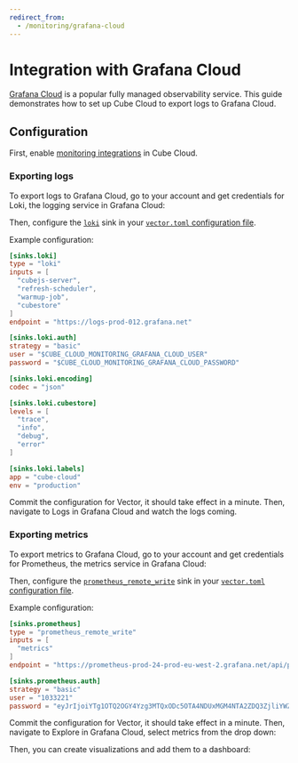 ```yaml
---
redirect_from:
  - /monitoring/grafana-cloud
---
```


# Integration with Grafana Cloud

[Grafana Cloud][grafana] is a popular fully managed observability service. This
guide demonstrates how to set up Cube Cloud to export logs to Grafana Cloud.

## Configuration

First, enable [monitoring integrations][ref-monitoring-integrations] in Cube
Cloud.

### Exporting logs

To export logs to Grafana Cloud, go to your account and get credentials for
Loki, the logging service in Grafana Cloud:

<Screenshot src="https://ucarecdn.com/c71e7fa1-6164-4d6e-ad01-3df1d749a655/" />

Then, configure the [`loki`][vector-loki] sink in your [`vector.toml`
configuration file][ref-monitoring-integrations-conf].

Example configuration:

```toml
[sinks.loki]
type = "loki"
inputs = [
  "cubejs-server",
  "refresh-scheduler",
  "warmup-job",
  "cubestore"
]
endpoint = "https://logs-prod-012.grafana.net"

[sinks.loki.auth]
strategy = "basic"
user = "$CUBE_CLOUD_MONITORING_GRAFANA_CLOUD_USER"
password = "$CUBE_CLOUD_MONITORING_GRAFANA_CLOUD_PASSWORD"

[sinks.loki.encoding]
codec = "json"

[sinks.loki.cubestore]
levels = [
  "trace",
  "info",
  "debug",
  "error"
]

[sinks.loki.labels]
app = "cube-cloud"
env = "production"
```

Commit the configuration for Vector, it should take effect in a minute. Then,
navigate to <Btn>Logs</Btn> in Grafana Cloud and watch the logs coming.

<Screenshot src="https://ucarecdn.com/cf298fbd-9236-494a-9d37-e02636a7b296/" />

### Exporting metrics

To export metrics to Grafana Cloud, go to your account and get credentials for
Prometheus, the metrics service in Grafana Cloud:

<Screenshot src="https://ucarecdn.com/ab6eeba4-921b-4e35-b15d-dcc371669c8c/" />

Then, configure the [`prometheus_remote_write`][vector-prometheus-rw] sink in
your [`vector.toml` configuration file][ref-monitoring-integrations-conf].

Example configuration:

```toml
[sinks.prometheus]
type = "prometheus_remote_write"
inputs = [
  "metrics"
]
endpoint = "https://prometheus-prod-24-prod-eu-west-2.grafana.net/api/prom/push"

[sinks.prometheus.auth]
strategy = "basic"
user = "1033221"
password = "eyJrIjoiYTg1OTQ2OGY4Yzg3MTQxODc5OTA4NDUxMGM4NTA2ZDQ3ZjliYWZjOCIsIm4iOiJwcnciLCJpZCI6ODc1NzE5fQ=="
```

Commit the configuration for Vector, it should take effect in a minute. Then,
navigate to <Btn>Explore</Btn> in Grafana Cloud, select metrics from the drop
down:

<Screenshot src="https://ucarecdn.com/27d7402d-6a9f-4266-ab38-a2196fb19129/" />

Then, you can create visualizations and add them to a dashboard:

<Screenshot src="https://ucarecdn.com/1f6dafd9-5122-4153-a733-adb31351bc9d/" />

[grafana]: https://grafana.com
[vector-loki]: https://vector.dev/docs/reference/configuration/sinks/loki/
[vector-prometheus-rw]:
  https://vector.dev/docs/reference/configuration/sinks/prometheus_remote_write/
[ref-monitoring-integrations]: /product/workspace/monitoring
[ref-monitoring-integrations-conf]: /product/workspace/monitoring#configuration
